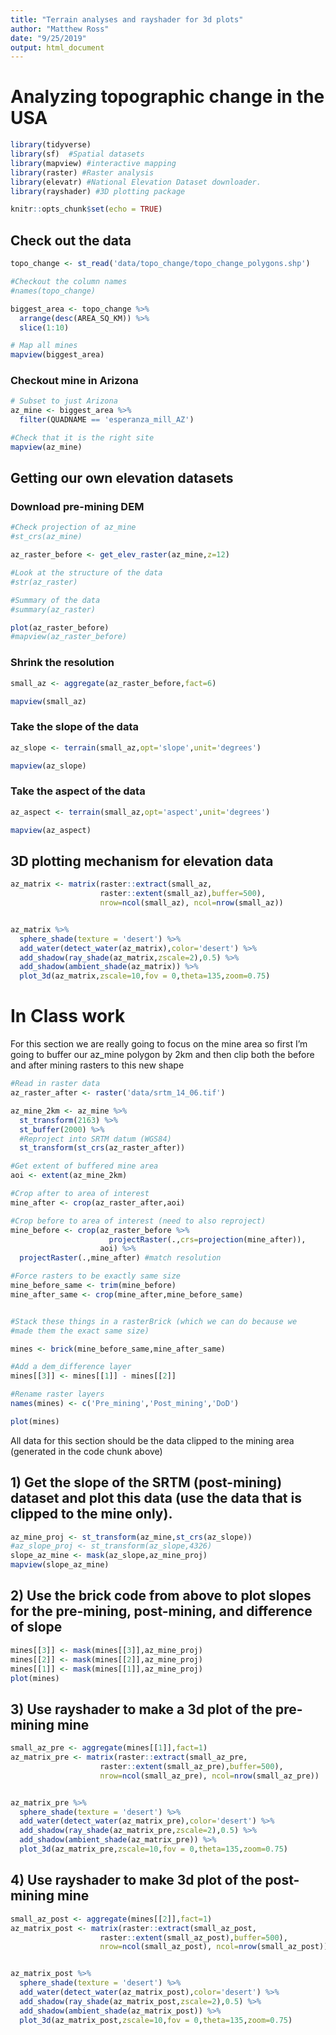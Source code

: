 ```yaml
---
title: "Terrain analyses and rayshader for 3d plots"
author: "Matthew Ross"
date: "9/25/2019"
output: html_document
---
```



# Analyzing topographic change in the USA

```r
library(tidyverse)
library(sf)  #Spatial datasets
library(mapview) #interactive mapping
library(raster) #Raster analysis
library(elevatr) #National Elevation Dataset downloader. 
library(rayshader) #3D plotting package

knitr::opts_chunk$set(echo = TRUE)
```


## Check out the data

```r

topo_change <- st_read('data/topo_change/topo_change_polygons.shp')

#Checkout the column names
#names(topo_change)

biggest_area <- topo_change %>%
  arrange(desc(AREA_SQ_KM)) %>%
  slice(1:10)

# Map all mines
mapview(biggest_area)
```

### Checkout mine in Arizona

```r
# Subset to just Arizona
az_mine <- biggest_area %>%
  filter(QUADNAME == 'esperanza_mill_AZ')

#Check that it is the right site
mapview(az_mine)
```


## Getting our own elevation datasets

### Download pre-mining DEM 

```r

#Check projection of az_mine
#st_crs(az_mine)

az_raster_before <- get_elev_raster(az_mine,z=12)

#Look at the structure of the data
#str(az_raster)

#Summary of the data
#summary(az_raster)

plot(az_raster_before)
#mapview(az_raster_before)
```



### Shrink the resolution

```r
small_az <- aggregate(az_raster_before,fact=6)

mapview(small_az)

```


### Take the slope of the data

```r
az_slope <- terrain(small_az,opt='slope',unit='degrees')

mapview(az_slope)

```


### Take the aspect of the data

```r
az_aspect <- terrain(small_az,opt='aspect',unit='degrees')

mapview(az_aspect)
```


## 3D plotting mechanism for elevation data

```r
az_matrix <- matrix(raster::extract(small_az,
                    raster::extent(small_az),buffer=500),
                    nrow=ncol(small_az), ncol=nrow(small_az))


az_matrix %>%
  sphere_shade(texture = 'desert') %>%
  add_water(detect_water(az_matrix),color='desert') %>%
  add_shadow(ray_shade(az_matrix,zscale=2),0.5) %>%
  add_shadow(ambient_shade(az_matrix)) %>%
  plot_3d(az_matrix,zscale=10,fov = 0,theta=135,zoom=0.75)
```


# In Class work


For this section we are really going to focus on the mine area
so first I'm going to buffer our az_mine polygon by 2km and then
clip both the before and after mining rasters to this new shape

```r
#Read in raster data
az_raster_after <- raster('data/srtm_14_06.tif')

az_mine_2km <- az_mine %>%
  st_transform(2163) %>%
  st_buffer(2000) %>%
  #Reproject into SRTM datum (WGS84)
  st_transform(st_crs(az_raster_after))

#Get extent of buffered mine area
aoi <- extent(az_mine_2km)

#Crop after to area of interest
mine_after <- crop(az_raster_after,aoi)

#Crop before to area of interest (need to also reproject)
mine_before <- crop(az_raster_before %>%
                      projectRaster(.,crs=projection(mine_after)),
                    aoi) %>%
  projectRaster(.,mine_after) #match resolution

#Force rasters to be exactly same size
mine_before_same <- trim(mine_before)
mine_after_same <- crop(mine_after,mine_before_same)


#Stack these things in a rasterBrick (which we can do because we 
#made them the exact same size)

mines <- brick(mine_before_same,mine_after_same)

#Add a dem_difference layer
mines[[3]] <- mines[[1]] - mines[[2]]

#Rename raster layers
names(mines) <- c('Pre_mining','Post_mining','DoD')

plot(mines)
```


All data for this section should be the data clipped to the mining area 
(generated in the code chunk above)

## 1) Get the slope of the SRTM (post-mining) dataset and plot this data (use the data that is clipped to the mine only).


```r
az_mine_proj <- st_transform(az_mine,st_crs(az_slope))
#az_slope_proj <- st_transform(az_slope,4326)
slope_az_mine <- mask(az_slope,az_mine_proj)
mapview(slope_az_mine)
```


## 2) Use the brick code from above to plot slopes for the pre-mining, post-mining, and difference of slope

```r
mines[[3]] <- mask(mines[[3]],az_mine_proj)
mines[[2]] <- mask(mines[[2]],az_mine_proj)
mines[[1]] <- mask(mines[[1]],az_mine_proj)
plot(mines)
```


## 3) Use rayshader to make a 3d plot of the pre-mining mine

```r

small_az_pre <- aggregate(mines[[1]],fact=1)
az_matrix_pre <- matrix(raster::extract(small_az_pre,
                    raster::extent(small_az_pre),buffer=500),
                    nrow=ncol(small_az_pre), ncol=nrow(small_az_pre))


az_matrix_pre %>%
  sphere_shade(texture = 'desert') %>%
  add_water(detect_water(az_matrix_pre),color='desert') %>%
  add_shadow(ray_shade(az_matrix_pre,zscale=2),0.5) %>%
  add_shadow(ambient_shade(az_matrix_pre)) %>%
  plot_3d(az_matrix_pre,zscale=10,fov = 0,theta=135,zoom=0.75)
```


## 4) Use rayshader to make 3d plot of the post-mining mine

```r
small_az_post <- aggregate(mines[[2]],fact=1)
az_matrix_post <- matrix(raster::extract(small_az_post,
                    raster::extent(small_az_post),buffer=500),
                    nrow=ncol(small_az_post), ncol=nrow(small_az_post))


az_matrix_post %>%
  sphere_shade(texture = 'desert') %>%
  add_water(detect_water(az_matrix_post),color='desert') %>%
  add_shadow(ray_shade(az_matrix_post,zscale=2),0.5) %>%
  add_shadow(ambient_shade(az_matrix_post)) %>%
  plot_3d(az_matrix_post,zscale=10,fov = 0,theta=135,zoom=0.75)
```

